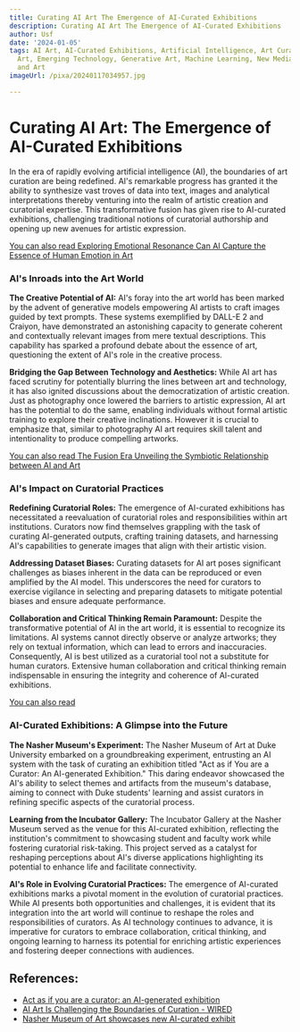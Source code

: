 ```yaml
---
title: Curating AI Art The Emergence of AI-Curated Exhibitions
description: Curating AI Art The Emergence of AI-Curated Exhibitions
author: Usf
date: '2024-01-05'
tags: AI Art, AI-Curated Exhibitions, Artificial Intelligence, Art Curation, Digital
  Art, Emerging Technology, Generative Art, Machine Learning, New Media Art, Technology
  and Art
imageUrl: /pixa/20240117034957.jpg

---
```

# Curating AI Art: The Emergence of AI-Curated Exhibitions

In the era of rapidly evolving artificial intelligence (AI), the boundaries of art curation are being redefined. AI's remarkable progress has granted it the ability to synthesize vast  troves of  data into text,  images and analytical interpretations thereby venturing into the realm of artistic creation and curatorial  expertise. This transformative  fusion has given rise to AI-curated exhibitions, challenging traditional notions  of  curatorial authorship  and opening up new avenues for artistic expression.

[You can also read Exploring Emotional Resonance Can AI Capture the Essence of Human Emotion in Art](Exploring%20Emotional%20Resonance%20Can%20AI%20Capture%20the%20Essence%20of%20Human%20Emotion%20in%20Art)


### AI's Inroads into the Art World

**The Creative Potential of  AI:** AI's foray into  the art world has been marked by the advent  of generative  models empowering AI  artists to craft images guided by text prompts. These systems exemplified by DALL-E 2 and Craiyon, have demonstrated an astonishing capacity to generate coherent and contextually  relevant images from mere textual descriptions. This  capability has sparked a profound debate about the essence of art, questioning the  extent of  AI's role in the  creative process.

**Bridging the Gap Between Technology  and Aesthetics:** While AI  art has faced scrutiny for potentially blurring the lines  between art and technology, it has also ignited  discussions about  the democratization of artistic creation. Just  as photography once lowered the barriers to artistic expression, AI art has the potential to  do the same,  enabling individuals without  formal artistic training to explore their creative inclinations. However it is crucial to  emphasize that, similar to photography AI art requires skill talent  and intentionality to  produce compelling artworks.

[You  can also  read The Fusion Era Unveiling the Symbiotic Relationship between AI and Art](The%20Fusion%20Era%20Unveiling%20the%20Symbiotic%20Relationship%20between%20AI%20and%20Art)


### AI's Impact on Curatorial Practices

**Redefining Curatorial Roles:** The  emergence of AI-curated exhibitions has necessitated a reevaluation of curatorial roles and responsibilities within art institutions. Curators now find themselves  grappling with the task of curating AI-generated outputs, crafting  training datasets, and harnessing AI's capabilities to generate images that align with their artistic vision.

**Addressing Dataset  Biases:** Curating datasets for AI art poses significant challenges as biases inherent in the data can be reproduced or even amplified  by the AI model.  This underscores the need for curators to exercise  vigilance in selecting and preparing datasets to mitigate potential biases and ensure adequate performance.

**Collaboration and  Critical  Thinking Remain Paramount:** Despite the transformative potential of AI in the art world,  it is  essential to recognize its limitations. AI systems  cannot directly observe or analyze artworks; they rely on textual information,  which can lead  to errors and inaccuracies. Consequently, AI is best utilized  as a curatorial tool not a substitute for human curators. Extensive  human collaboration and critical thinking remain indispensable in  ensuring the integrity and coherence of AI-curated exhibitions.

[You can also read ]()


### AI-Curated Exhibitions: A Glimpse into the Future

**The Nasher Museum's Experiment:** The Nasher Museum of Art at Duke University embarked on a groundbreaking experiment, entrusting an AI system with the task of curating an exhibition  titled "Act as if You are a Curator: An AI-generated Exhibition." This daring  endeavor showcased the AI's ability to select themes and artifacts from the museum's database, aiming to connect with Duke students' learning and assist curators in refining specific aspects of  the curatorial process.

**Learning from the Incubator Gallery:** The Incubator Gallery at the Nasher Museum served as the venue for this AI-curated exhibition, reflecting the institution's commitment to showcasing student  and faculty work while fostering curatorial risk-taking. This project served as a catalyst for reshaping perceptions about AI's diverse applications highlighting its potential  to  enhance life  and facilitate connectivity.

**AI's  Role in Evolving Curatorial Practices:** The emergence of AI-curated exhibitions  marks a pivotal  moment in the evolution of curatorial practices. While AI presents both opportunities and challenges, it is evident that its  integration into the  art world will continue to reshape the roles  and responsibilities of curators. As AI technology continues  to advance, it is imperative for curators to embrace collaboration, critical thinking, and ongoing learning to  harness its potential for enriching artistic  experiences and fostering deeper  connections with audiences.

## References:
- [Act as if you are a curator: an AI-generated exhibition](https://nasher.duke.edu/exhibitions/act-as-if-you-are-a-curator-an-ai-generated-exhibition/)
- [AI Art Is Challenging the Boundaries of Curation - WIRED](https://www.wired.com/story/dalle-art-curation-artificial-intelligence/)
- [Nasher Museum of Art showcases new AI-curated exhibit](https://www.dukechronicle.com/article/2023/10/duke-university-nasher-museum-artificial-intelligence-curation-exhibit-art-ai-chatgpt)
